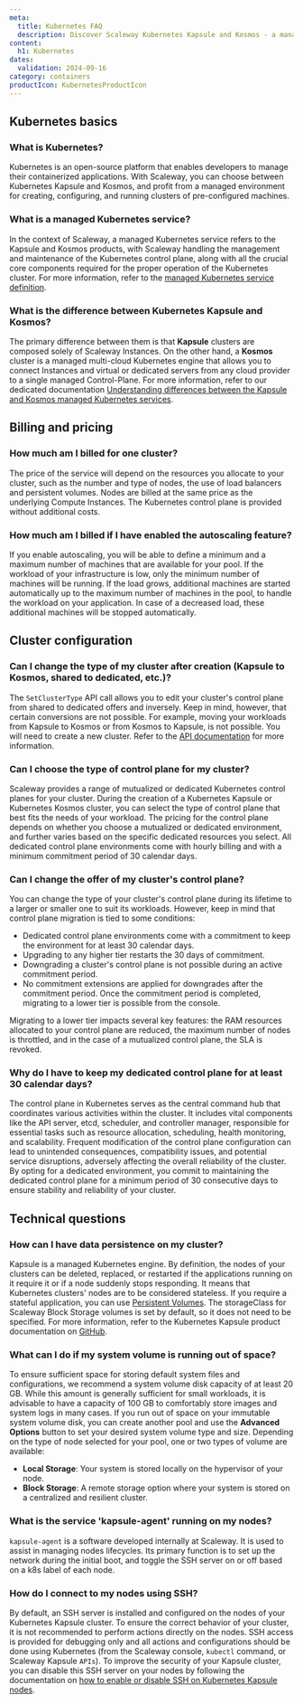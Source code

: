 ```yaml
---
meta:
  title: Kubernetes FAQ
  description: Discover Scaleway Kubernetes Kapsule and Kosmos - a managed Kubernetes service.
content:
  h1: Kubernetes
dates:
  validation: 2024-09-16
category: containers
productIcon: KubernetesProductIcon
---
```


## Kubernetes basics

### What is Kubernetes?

Kubernetes is an open-source platform that enables developers to manage their containerized applications.
With Scaleway, you can choose between Kubernetes Kapsule and Kosmos, and profit from a managed environment for creating, configuring, and running clusters of pre-configured machines.

### What is a managed Kubernetes service?

In the context of Scaleway, a managed Kubernetes service refers to the Kapsule and Kosmos products, with Scaleway handling the management and maintenance of the Kubernetes control plane, along with all the crucial core components required for the proper operation of the Kubernetes cluster.
For more information, refer to the [managed Kubernetes service definition](/containers/kubernetes/reference-content/managed-kubernetes-service-definition/).

### What is the difference between Kubernetes Kapsule and Kosmos?

The primary difference between them is that **Kapsule** clusters are composed solely of Scaleway Instances.
On the other hand, a **Kosmos** cluster is a managed multi-cloud Kubernetes engine that allows you to connect Instances and virtual or dedicated servers from any cloud provider to a single managed Control-Plane.
For more information, refer to our dedicated documentation [Understanding differences between the Kapsule and Kosmos managed Kubernetes services](/containers/kubernetes/reference-content/understanding-differences-kapsule-kosmos/).

## Billing and pricing

### How much am I billed for one cluster?

The price of the service will depend on the resources you allocate to your cluster, such as the number and type of nodes, the use of load balancers and persistent volumes.
Nodes are billed at the same price as the underlying Compute Instances.
The Kubernetes control plane is provided without additional costs.

### How much am I billed if I have enabled the autoscaling feature?

If you enable autoscaling, you will be able to define a minimum and a maximum number of machines that are available for your pool.
If the workload of your infrastructure is low, only the minimum number of machines will be running. If the load grows, additional machines are started automatically up to the maximum number of machines in the pool, to handle the workload on your application. In case of a decreased load, these additional machines will be stopped automatically.

## Cluster configuration

### Can I change the type of my cluster after creation (Kapsule to Kosmos, shared to dedicated, etc.)?

The `SetClusterType` API call allows you to edit your cluster's control plane from shared to dedicated offers and inversely. Keep in mind, however, that certain conversions are not possible.
For example, moving your workloads from Kapsule to Kosmos or from Kosmos to Kapsule, is not possible. You will need to create a new cluster. Refer to the [API documentation](https://www.scaleway.com/en/developers/api/kubernetes/#path-clusters-change-the-cluster-type) for more information.

### Can I choose the type of control plane for my cluster?

Scaleway provides a range of mutualized or dedicated Kubernetes control planes for your cluster. During the creation of a Kubernetes Kapsule or Kubernetes Kosmos cluster, you can select the type of control plane that best fits the needs of your workload.
The pricing for the control plane depends on whether you choose a mutualized or dedicated environment, and further varies based on the specific dedicated resources you select. All dedicated control plane environments come with hourly billing and with a minimum commitment period of 30 calendar days.

### Can I change the offer of my cluster's control plane?

You can change the type of your cluster's control plane during its lifetime to a larger or smaller one to suit its workloads. However, keep in mind that control plane migration is tied to some conditions:
*  Dedicated control plane environments come with a commitment to keep the environment for at least 30 calendar days.
*  Upgrading to any higher tier restarts the 30 days of commitment.
*  Downgrading a cluster's control plane is not possible during an active commitment period.
*  No commitment extensions are applied for downgrades after the commitment period. Once the commitment period is completed, migrating to a lower tier is possible from the console.
 <Message type="important">
    Migrating to a lower tier impacts several key features: the RAM resources allocated to your control plane are reduced, the maximum number of nodes is throttled, and in the case of a mutualized control plane, the SLA is revoked.
  </Message>

### Why do I have to keep my dedicated control plane for at least 30 calendar days?

The control plane in Kubernetes serves as the central command hub that coordinates various activities within the cluster. It includes vital components like the API server, etcd, scheduler, and controller manager, responsible for essential tasks such as resource allocation, scheduling, health monitoring, and scalability. Frequent modification of the control plane configuration can lead to unintended consequences, compatibility issues, and potential service disruptions, adversely affecting the overall reliability of the cluster.
By opting for a dedicated environment, you commit to maintaining the dedicated control plane for a minimum period of 30 consecutive days to ensure stability and reliability of your cluster.

## Technical questions

### How can I have data persistence on my cluster?

Kapsule is a managed Kubernetes engine. By definition, the nodes of your clusters can be deleted, replaced, or restarted if the applications running on it require it or if a node suddenly stops responding. It means that Kubernetes clusters' nodes are to be considered stateless.
If you require a stateful application, you can use [Persistent Volumes](https://kubernetes.io/docs/concepts/storage/persistent-volumes/).
The storageClass for Scaleway Block Storage volumes is set by default, so it does not need to be specified.
For more information, refer to the Kubernetes Kapsule product documentation on [GitHub](https://github.com/scaleway/scaleway-csi/tree/master/examples/kubernetes).

### What can I do if my system volume is running out of space?

To ensure sufficient space for storing default system files and configurations, we recommend a system volume disk capacity of at least 20 GB. While this amount is generally sufficient for small workloads, it is advisable to have a capacity of 100 GB to comfortably store images and system logs in many cases.
If you run out of space on your immutable system volume disk, you can create another pool and use the **Advanced Options** button to set your desired system volume type and size.
Depending on the type of node selected for your pool, one or two types of volume are available:
* **Local Storage**: Your system is stored locally on the hypervisor of your node.
* **Block Storage**: A remote storage option where your system is stored on a centralized and resilient cluster.

### What is the service 'kapsule-agent' running on my nodes?

`kapsule-agent` is a software developed internally at Scaleway. It is used to assist in managing nodes lifecycles. Its primary function is to set up the network during the initial boot, and toggle the SSH server on or off based on a k8s label of each node.

### How do I connect to my nodes using SSH?

By default, an SSH server is installed and configured on the nodes of your Kubernetes Kapsule cluster. To ensure the correct behavior of your cluster, it is not recommended to perform actions directly on the nodes. SSH access is provided for debugging only and all actions and configurations should be done using Kubernetes (from the Scaleway console, `kubectl` command, or Scaleway Kapsule `APIs`).
To improve the security of your Kapsule cluster, you can disable this SSH server on your nodes by following the documentation on [how to enable or disable SSH on Kubernetes Kapsule nodes](/containers/kubernetes/how-to/enable-disable-ssh/).